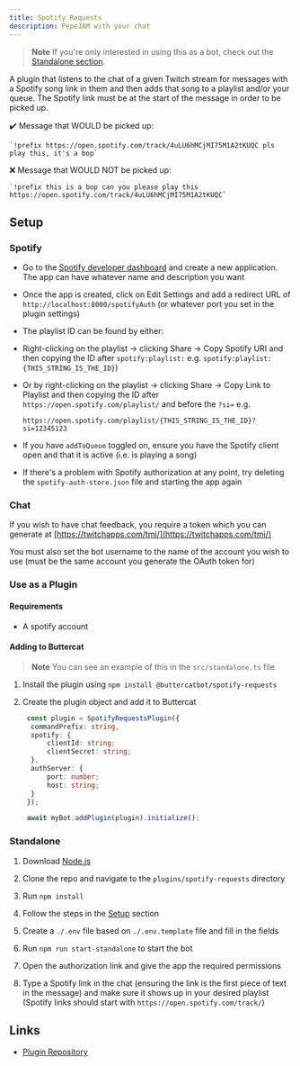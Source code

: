 ```yaml
---
title: Spotify Requests
description: PepeJAM with your chat
---
```


> **Note**
> If you're only interested in using this as a bot, check out the [Standalone section](#standalone).

A plugin that listens to the chat of a given Twitch stream for messages with a Spotify song link in them and then
adds that song to a playlist and/or your queue. The Spotify link must be at the start of the message in order to be
picked up.

✔️ Message that WOULD be picked up:

    `!prefix https://open.spotify.com/track/4uLU6hMCjMI75M1A2tKUQC pls play this, it's a bop`

❌ Message that WOULD NOT be picked up:

    `!prefix this is a bop can you please play this https://open.spotify.com/track/4uLU6hMCjMI75M1A2tKUQC`

## Setup

### Spotify

- Go to the [Spotify developer dashboard](https://developer.spotify.com/dashboard/)
  and create a new application. The app can have whatever name and description you want

- Once the app is created, click on Edit Settings and add a redirect URL of
  `http://localhost:8000/spotifyAuth` (or whatever port you set in the plugin settings)

- The playlist ID can be found by either:

- Right-clicking on the playlist -> clicking Share -> Copy Spotify URI and then copying the ID
  after `spotify:playlist:`
  e.g. `spotify:playlist:{THIS_STRING_IS_THE_ID}`)

- Or by right-clicking on the playlist -> clicking Share -> Copy Link to Playlist and then copying the ID
  after `https://open.spotify.com/playlist/` and before the `?si=`
  e.g.

  ```text
  https://open.spotify.com/playlist/{THIS_STRING_IS_THE_ID}?si=12345123
  ```

- If you have `addToQueue` toggled on, ensure you have the Spotify client open and that it is active (i.e. is playing
  a song)

- If there's a problem with Spotify authorization at any point, try deleting the
  `spotify-auth-store.json` file and starting the app again

### Chat

If you wish to have chat feedback, you require a token which you can generate at
[https://twitchapps.com/tmi/](https://twitchapps.com/tmi/)

You must also set the bot username to the name of the account you wish to use (must be the same account you
generate the
OAuth token for)

### Use as a Plugin

#### Requirements

- A spotify account

#### Adding to Buttercat

> **Note**
> You can see an example of this in the `src/standalone.ts` file

1. Install the plugin using `npm install @buttercatbot/spotify-requests`
2. Create the plugin object and add it to Buttercat

   ```typescript
    const plugin = SpotifyRequestsPlugin({
   	 commandPrefix: string,
   	 spotify: {
   		 clientId: string;
   		 clientSecret: string;
   	 },
   	 authServer: {
   		 port: number;
   		 host: string;
   	 }
    });

    await myBot.addPlugin(plugin).initialize();
   ```

### Standalone

1. Download [Node.js](https://nodejs.org/en/)

2. Clone the repo and navigate to the `plugins/spotify-requests` directory

3. Run `npm install`

4. Follow the steps in the [Setup](#setup) section

5. Create a `./.env` file based on `./.env.template` file and fill in the fields

6. Run `npm run start-standalone` to start the bot

7. Open the authorization link and give the app the required permissions

8. Type a Spotify link in the chat (ensuring the link is the first piece of text in the message)
   and make sure it shows up in your desired playlist (Spotify links should start
   with `https://open.spotify.com/track/`)

## Links

- [Plugin Repository](https://github.com/MarcDonald/buttercat/tree/main/plugins/spotify-requests)
